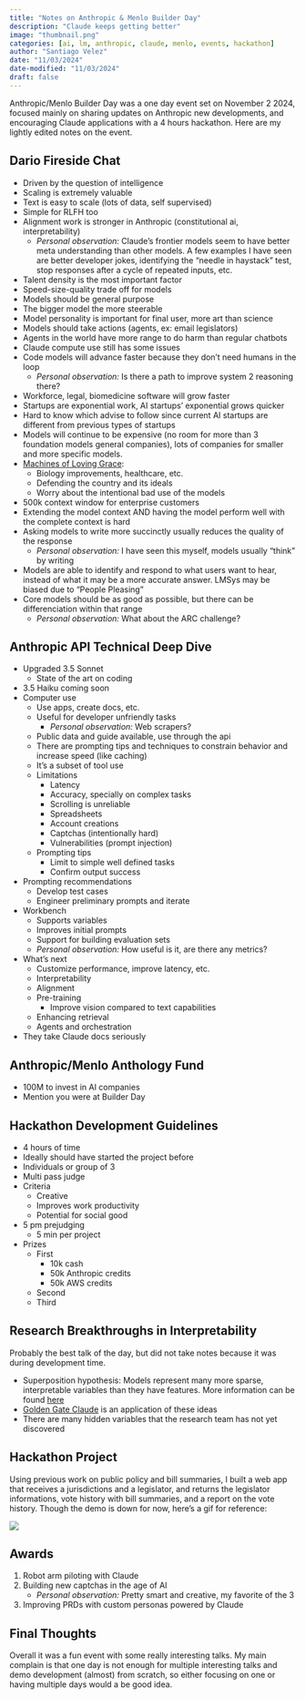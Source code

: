 ```yaml
---
title: "Notes on Anthropic & Menlo Builder Day"
description: "Claude keeps getting better"
image: "thumbnail.png"
categories: [ai, lm, anthropic, claude, menlo, events, hackathon]
author: "Santiago Velez"
date: "11/03/2024"
date-modified: "11/03/2024"
draft: false
---
```


Anthropic/Menlo Builder Day was a one day event set on November 2 2024, focused mainly on sharing updates on Anthropic new developments, and encouraging Claude applications with a 4 hours hackathon. Here are my lightly edited notes on the event.

## Dario Fireside Chat

- Driven by the question of intelligence
- Scaling is extremely valuable
- Text is easy to scale (lots of data, self supervised)
- Simple for RLFH too
- Alignment work is stronger in Anthropic (constitutional ai, interpretability)
    - *Personal observation:* Claude's frontier models seem to have better meta understanding than other models. A few examples I have seen are better developer jokes, identifying the "needle in haystack" test, stop responses after a cycle of repeated inputs, etc.
- Talent density is the most important factor
- Speed-size-quality trade off for models
- Models should be general purpose
- The bigger model the more steerable
- Model personality is important for final user, more art than science
- Models should take actions (agents, ex: email legislators)
- Agents in the world have more range to do harm than regular chatbots
- Claude compute use still has some issues
- Code models will advance faster because they don’t need humans in the loop
    - *Personal observation:* Is there a path to improve system 2 reasoning there?
- Workforce, legal, biomedicine software will grow faster
- Startups are exponential work, AI startups' exponential grows quicker
- Hard to know which advise to follow since current AI startups are different from previous types of startups
- Models will continue to be expensive (no room for more than 3 foundation models general companies), lots of companies for smaller and more specific models.
- [Machines of Loving Grace](https://darioamodei.com/machines-of-loving-grace): 
    - Biology improvements, healthcare, etc.
    - Defending the country and its ideals
    - Worry about the intentional bad use of the models
- 500k context window for enterprise customers
- Extending the model context AND having the model perform well with the complete context is hard
- Asking models to write more succinctly usually reduces the quality of the response
    - *Personal observation:* I have seen this myself, models usually “think” by writing
- Models are able to identify and respond to what users want to hear, instead of what it may be a more accurate answer. LMSys may be biased due to "People Pleasing"
- Core models should be as good as possible, but there can be differenciation within that range
    - *Personal observation:* What about the ARC challenge?

## Anthropic API Technical Deep Dive

- Upgraded 3.5 Sonnet
    - State of the art on coding
- 3.5 Haiku coming soon
- Computer use
    - Use apps, create docs, etc.
    - Useful for developer unfriendly tasks 
        - *Personal observation:* Web scrapers?
    - Public data and guide available, use through the api
    - There are prompting tips and techniques to constrain behavior and increase speed (like caching)
    - It's a subset of tool use
    - Limitations
        - Latency
        - Accuracy, specially on complex tasks
        - Scrolling is unreliable
        - Spreadsheets
        - Account creations
        - Captchas (intentionally hard)
        - Vulnerabilities (prompt injection)
    - Prompting tips
        - Limit to simple well defined tasks
        - Confirm output success
- Prompting recommendations
    - Develop test cases
    - Engineer preliminary prompts and iterate
- Workbench
    - Supports variables
    - Improves initial prompts
    - Support for building evaluation sets
    - *Personal observation:* How useful is it, are there any metrics?
- What’s next
    - Customize performance, improve latency, etc.
    - Interpretability
    - Alignment
    - Pre-training
        - Improve vision compared to text capabilities
    - Enhancing retrieval
    - Agents and orchestration
- They take Claude docs seriously

## Anthropic/Menlo Anthology Fund

- 100M to invest in AI companies
- Mention you were at Builder Day

## Hackathon Development Guidelines

- 4 hours of time
- Ideally should have started the project before
- Individuals or group of 3
- Multi pass judge
- Criteria
    - Creative
    - Improves work productivity
    - Potential for social good
- 5 pm prejudging
    - 5 min per project
- Prizes
    - First
        - 10k cash
        - 50k Anthropic credits
        - 50k AWS credits
    - Second
    - Third

## Research Breakthroughs in Interpretability

Probably the best talk of the day, but did not take notes because it was during development time.

- Superposition hypothesis: Models represent many more sparse, interpretable variables than they have features. More information can be found [here](https://www.anthropic.com/research/mapping-mind-language-model)
- [Golden Gate Claude](https://www.anthropic.com/news/golden-gate-claude) is an application of these ideas
- There are many hidden variables that the research team has not yet discovered

## Hackathon Project

Using previous work on public policy and bill summaries, I built a web app that receives a jurisdictions and a legislator, and returns the legislator informations, vote history with bill summaries, and a report on the vote history. Though the demo is down for now, here's a gif for reference:

![](./public_policy_app.gif)


## Awards

1. Robot arm piloting with Claude
2. Building new captchas in the age of AI
    - *Personal observation:* Pretty smart and creative, my favorite of the 3
3. Improving PRDs with custom personas powered by Claude

## Final Thoughts

Overall it was a fun event with some really interesting talks. My main complain is that one day is not enough for multiple interesting talks and demo development (almost) from scratch, so either focusing on one or having multiple days would a be good idea.
